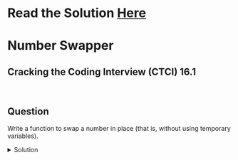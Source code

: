# Read the Solution [Here]()

# Number Swapper

## Cracking the Coding Interview (CTCI) 16.1

<br />

## Question

Write a function to swap a number in place (that is, without using temporary variables).

<details>
  <summary>Solution</summary>

  When we think about swapping variables, we immediately think of introducing a temporary variable to hold the current value while we replace the value of another variable. But if the variable we were swapping were of integer types, mathematically speaking, there is no need for a temporary variable.

  Following simple logic behind addition and subtraction, we can see that ```a - (a + b) = b```. Using this method, we can swap integers without having to use a temporary variable to hold the value of a variable being swapped. 

  Given ```a = 3``` and ```b = 2``` and the need to swap their values, we'd do:
  - set a as ```a - b```, a is now 1
  - set b as ```a + b```, b is now 3 (remember a is 1 so 1+2 = 3), b is "swapped"
  - set a as ```b - a``` a then becomes now 2
  All we did was used the theory of differences to our advantage. I recommend you run through this algorithm a couple of times with different values (what happens if ```a > b```?) to get a solid understand of it.  


```python
def numberSwapper(a, b):
    a = a - b
    b = a + b
    a = b - a 
```

In terms of time complexity, it's $$O(1)$$ and space complexity is $$O(1)$$, you could argue that the conventional way of swapping variables would have same time and space complexity but the question clearly states that no addtional variables are to be used. 


</details>
